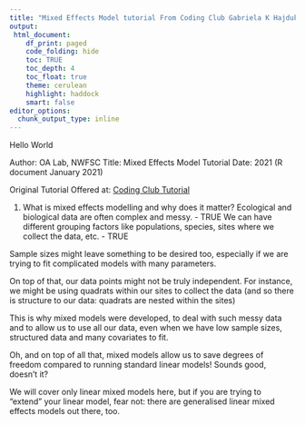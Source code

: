 ```yaml
---
title: "Mixed Effects Model tutorial From Coding Club Gabriela K Hajduk (2019)  "
output:
 html_document:
    df_print: paged
    code_folding: hide
    toc: TRUE
    toc_depth: 4
    toc_float: true
    theme: cerulean
    highlight: haddock
    smart: false
editor_options: 
  chunk_output_type: inline
---
```



Hello World

Author: OA Lab, NWFSC
Title: Mixed Effects Model Tutorial
Date: 2021 (R document January 2021)


Original Tutorial Offered at: 
[Coding Club Tutorial](https://ourcodingclub.github.io/tutorials/mixed-models/#what)


1. What is mixed effects modelling and why does it matter?
Ecological and biological data are often complex and messy.     - TRUE
We can have different grouping factors like populations, 
        species, 
        sites where we collect the data, etc.                   - TRUE
        

Sample sizes might leave something to be desired too, 
        especially if we are trying to fit complicated 
        models with many parameters. 

On top of that, our data points might not be truly independent. 
For instance, we might be using quadrats within our 
        sites to collect the data (and so there is structure 
        to our data: quadrats are nested within the sites)

This is why mixed models were developed, 
        to deal with such messy data and to allow us to use all our data, 
        even when we have low sample sizes, 
        structured data and many covariates to fit. 


Oh, and on top of all that, mixed models allow us to save degrees of freedom compared to running standard linear models! Sounds good, doesn’t it?

We will cover only linear mixed models here, but if you are trying to “extend” your linear model, fear not: there are generalised linear mixed effects models out there, too.


 






















